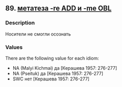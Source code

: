 ## 89. <a href =  'https://agricolamz.github.io/The_Circassian_Isoglosses_Database/89.html'>метатеза -re ADD и -me OBL</a>
### Description

Носители не смогли осознать

### Values
There are the following value for each idiom:

* NA (Malyi Kichmai) да [Керашева 1957: 276-277] 
* NA (Pseituk) да [Керашева 1957: 276-277] 
* SWC  нет [Керашева 1957: 276-277] 

